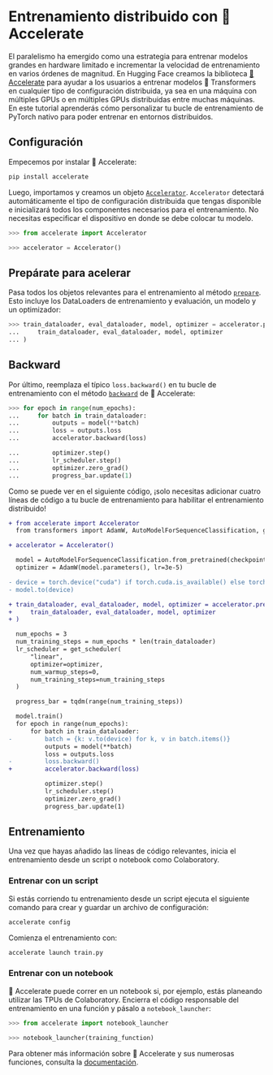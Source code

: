 <!--Copyright 2022 The HuggingFace Team. All rights reserved.

Licensed under the Apache License, Version 2.0 (the "License"); you may not use this file except in compliance with
the License. You may obtain a copy of the License at

http://www.apache.org/licenses/LICENSE-2.0

Unless required by applicable law or agreed to in writing, software distributed under the License is distributed on
an "AS IS" BASIS, WITHOUT WARRANTIES OR CONDITIONS OF ANY KIND, either express or implied. See the License for the
specific language governing permissions and limitations under the License.
-->

# Entrenamiento distribuido con 🤗 Accelerate

El paralelismo ha emergido como una estrategia para entrenar modelos grandes en hardware limitado e incrementar la velocidad de entrenamiento en varios órdenes de magnitud. En Hugging Face creamos la biblioteca [🤗 Accelerate](https://huggingface.co/docs/accelerate) para ayudar a los usuarios a entrenar modelos 🤗 Transformers en cualquier tipo de configuración distribuida, ya sea en una máquina con múltiples GPUs o en múltiples GPUs distribuidas entre muchas máquinas. En este tutorial aprenderás cómo personalizar tu bucle de entrenamiento de PyTorch nativo para poder entrenar en entornos distribuidos.

## Configuración

Empecemos por instalar 🤗 Accelerate:

```bash
pip install accelerate
```

Luego, importamos y creamos un objeto [`Accelerator`](https://huggingface.co/docs/accelerate/accelerator.html#accelerate.Accelerator). `Accelerator` detectará automáticamente el tipo de configuración distribuida que tengas disponible e inicializará todos los componentes necesarios para el entrenamiento. No necesitas especificar el dispositivo en donde se debe colocar tu modelo.

```py
>>> from accelerate import Accelerator

>>> accelerator = Accelerator()
```

## Prepárate para acelerar

Pasa todos los objetos relevantes para el entrenamiento al método [`prepare`](https://huggingface.co/docs/accelerate/accelerator.html#accelerate.Accelerator.prepare). Esto incluye los DataLoaders de entrenamiento y evaluación, un modelo y un optimizador:

```py
>>> train_dataloader, eval_dataloader, model, optimizer = accelerator.prepare(
...     train_dataloader, eval_dataloader, model, optimizer
... )
```

## Backward

Por último, reemplaza el típico `loss.backward()` en tu bucle de entrenamiento con el método [`backward`](https://huggingface.co/docs/accelerate/accelerator.html#accelerate.Accelerator.backward) de 🤗 Accelerate:

```py
>>> for epoch in range(num_epochs):
...     for batch in train_dataloader:
...         outputs = model(**batch)
...         loss = outputs.loss
...         accelerator.backward(loss)

...         optimizer.step()
...         lr_scheduler.step()
...         optimizer.zero_grad()
...         progress_bar.update(1)
```

Como se puede ver en el siguiente código, ¡solo necesitas adicionar cuatro líneas de código a tu bucle de entrenamiento para habilitar el entrenamiento distribuido!

```diff
+ from accelerate import Accelerator
  from transformers import AdamW, AutoModelForSequenceClassification, get_scheduler

+ accelerator = Accelerator()

  model = AutoModelForSequenceClassification.from_pretrained(checkpoint, num_labels=2)
  optimizer = AdamW(model.parameters(), lr=3e-5)

- device = torch.device("cuda") if torch.cuda.is_available() else torch.device("cpu")
- model.to(device)

+ train_dataloader, eval_dataloader, model, optimizer = accelerator.prepare(
+     train_dataloader, eval_dataloader, model, optimizer
+ )

  num_epochs = 3
  num_training_steps = num_epochs * len(train_dataloader)
  lr_scheduler = get_scheduler(
      "linear",
      optimizer=optimizer,
      num_warmup_steps=0,
      num_training_steps=num_training_steps
  )

  progress_bar = tqdm(range(num_training_steps))

  model.train()
  for epoch in range(num_epochs):
      for batch in train_dataloader:
-         batch = {k: v.to(device) for k, v in batch.items()}
          outputs = model(**batch)
          loss = outputs.loss
-         loss.backward()
+         accelerator.backward(loss)

          optimizer.step()
          lr_scheduler.step()
          optimizer.zero_grad()
          progress_bar.update(1)
```

## Entrenamiento

Una vez que hayas añadido las líneas de código relevantes, inicia el entrenamiento desde un script o notebook como Colaboratory.

### Entrenar con un script

Si estás corriendo tu entrenamiento desde un script ejecuta el siguiente comando para crear y guardar un archivo de configuración:

```bash
accelerate config
```

Comienza el entrenamiento con:

```bash
accelerate launch train.py
```

### Entrenar con un notebook

🤗 Accelerate puede correr en un notebook si, por ejemplo, estás planeando utilizar las TPUs de Colaboratory. Encierra el código responsable del entrenamiento en una función y pásalo a `notebook_launcher`:

```py
>>> from accelerate import notebook_launcher

>>> notebook_launcher(training_function)
```

Para obtener más información sobre 🤗 Accelerate y sus numerosas funciones, consulta la [documentación](https://huggingface.co/docs/accelerate).
